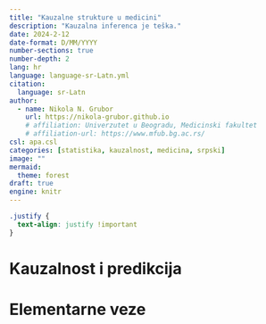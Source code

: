```yaml
---
title: "Kauzalne strukture u medicini"
description: "Kauzalna inferenca je teška."
date: 2024-2-12
date-format: D/MM/YYYY
number-sections: true
number-depth: 2
lang: hr
language: language-sr-Latn.yml
citation:
  language: sr-Latn
author:
  - name: Nikola N. Grubor
    url: https://nikola-grubor.github.io
    # affiliation: Univerzutet u Beogradu, Medicinski fakultet
    # affiliation-url: https://www.mfub.bg.ac.rs/
csl: apa.csl
categories: [statistika, kauzalnost, medicina, srpski]
image: ""
mermaid: 
  theme: forest
draft: true
engine: knitr
---
```


```css
.justify {
  text-align: justify !important
}
```

# Kauzalnost i predikcija

# Elementarne veze

